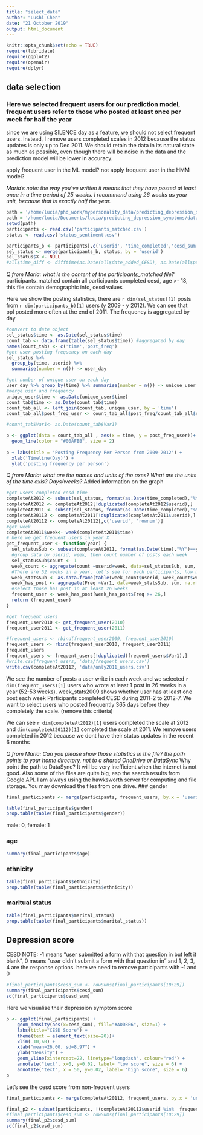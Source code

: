 ```yaml
---
title: "select_data"
author: "Lushi Chen"
date: "21 October 2019"
output: html_document
---
```


```r
knitr::opts_chunk$set(echo = TRUE)
require(lubridate)
require(ggplot2)
require(openair)
require(dplyr)
```

## data selection
### Here we selected frequent users for our prediction model, frequent users refer to those who posted at least once per week for half the year


since we are using SILENCE day as a feature, we should not select frequent users. Instead, I remove users completed scales in 2012 because the status updates is only up to Dec 2011. We should retain the data in its natural state as much as possible, even though there will be noise in the data and the prediction model will be lower in accuracy. 

apply frequent user in the ML model? 
not apply frequent user in the HMM model?

*Maria's note: the way you've written it means that they have posted at least once in a time period of 25 weeks. I recommend using 26 weeks as your unit, because that is exactly half the year.*

```r
path = '/home/lucia/phd_work/mypersonality_data/predicting_depression_symptoms/data/'
path = '/home/lucia/Documents/lucia/predicting_depression_symptoms/data/' #hawksworth server 
setwd(path)
participants <- read.csv('participants_matched.csv')
status <- read.csv('status_sentiment.csv')
```


```r
participants_b <- participants[,c('userid', 'time_completed','cesd_sum')]
sel_status <- merge(participants_b, status, by = 'userid')
sel_status$X <- NULL
#all$time_diff <- difftime(as.Date(all$date_added_CESD), as.Date(all$post_time) , units = c("days"))
```

*Q from Maria: what is the content of the participants\_matched file?*
participants_matched contain all participants completed cesd, age >- 18, this file contain demographic info, cesd values

Here we show the posting statistics, there are `r dim(sel_status)[1]` posts from  `r dim(participants_b)[1]` users (y 2009 - y 2012). We can see that ppl posted more often at the end of 2011. The frequency is aggregated by day

```r
#convert to date object
sel_status$time <- as.Date(sel_status$time) 
count_tab <- data.frame(table(sel_status$time)) #aggregated by day
names(count_tab) <- c('time','post_freq')
#get user posting frequency on each day
sel_status %>% 
  group_by(time, userid) %>%
  summarise(number = n()) -> user_day

#get number of unique user on each day
user_day %>% group_by(time) %>% summarise(number = n()) -> unique_user
#merge user and frequency
unique_user$time <- as.Date(unique_user$time)
count_tab$time <- as.Date(count_tab$time)
count_tab_all <- left_join(count_tab, unique_user, by = 'time')
count_tab_all$post_freq_user <- count_tab_all$post_freq/count_tab_all$number  

#count_tab$Var1<- as.Date(count_tab$Var1)

p <- ggplot(data = count_tab_all , aes(x = time, y = post_freq_user))+
  geom_line(color = "#00AFBB", size = 2)
  
p + labs(title = 'Posting Frequency Per Person from 2009-2012') +
  xlab('Timeline(Day)') +
  ylab('posting frequency per person')
```

*Q from Maria: what are the names and units of the axes? What are the units of the time axis? Days/weeks?*
Added information on the graph

```r
#get users completed cesd time 
completeAt2012 <- subset(sel_status, format(as.Date(time_completed),"%Y")==2012)
completeAt2012 <- completeAt2012[!duplicated(completeAt2012$userid),]
completeAt2011 <- subset(sel_status, format(as.Date(time_completed),"%Y")==2011)
completeAt20112 <- completeAt2011[!duplicated(completeAt2011$userid),]
completeAt20112 <- completeAt20112[,c('userid', 'rownum')]
#get week
completeAt2011$week<- week(completeAt2011$time)
# here we get frequent users in year X
get_frequent_user <- function(year) {
  sel_statusSub <- subset(completeAt2011, format(as.Date(time),"%Y")==year)
  #group data by userid, week, then count number of posts each week
  sel_statusSub$count <- 1
  week_count <- aggregate(count ~userid+week, data=sel_statusSub, sum, na.rm=TRUE)
  #There are 52 weeks in a year, let's see for each participants, how many weeks do they have at least one post
  week_statsSub <- as.data.frame(table(week_count$userid, week_count$week))
  week_has_post <- aggregate(Freq ~Var1, data=week_statsSub, sum, na.rm=TRUE)
  #select those has post in at least 26 weeks
  frequent_user <- week_has_post[week_has_post$Freq >= 26,]
  return (frequent_user)
}

#get frequent users 
frequent_user2010 <- get_frequent_user(2010)
frequent_user2011 <- get_frequent_user(2011)

#frequent_users <- rbind(frequent_user2009, frequent_user2010)
frequent_users <- rbind(frequent_user2010, frequent_user2011)
frequent_users 
frequent_users <- frequent_users[!duplicated(frequent_users$Var1),]
#write.csv(frequent_users, 'data/frequent_users.csv')
write.csv(completeAt20112, 'data/only2011_users.csv')
```

We see the number of posts a user write in each week and we selected `r dim(frequent_users)[1]` users who wrote at least 1 post in 26 weeks in a year (52-53 weeks). week_stats2009 shows whether user has at least one post each week Participants completed CESD during 2011-2 to 2012-7. We want to select users who posted frequently 365 days before they completely the scale.  (remove this criteria)

We can see `r dim(completeAt2012)[1]` users completed the scale at 2012 and `dim(completeAt20112)[1]` completed the scale at 2011. We remove users completed in 2012 because we dont have their status updates in the recent 6 months

*Q from Maria: Can you please show those statistics in the file? the path points to your home directory, not to a shared OneDrive or DataSync*
Why point the path to DataSync? It will be very inefficient when the internet is not good. Also some of the files are quite big, esp the search results from Google API. I am always using the hawksworth server for computing and file storage. You may download the files from one drive.
### gender
```r
final_participants <- merge(participants, frequent_users, by.x = 'userid', by.y = 'Var1')

table(final_participants$gender)
prop.table(table(final_participants$gender))
```
male: 0, female: 1

### age
```r
summary(final_participants$age)
```

### ethnicity
```r
table(final_participants$ethnicity)
prop.table(table(final_participants$ethnicity))
```

### maritual status
```r
table(final_participants$marital_status)
prop.table(table(final_participants$marital_status))
```

## Depression score
CESD NOTE: -1 means “user submitted a form with that question in but left it blank”, 0 means “user didn't submit a form with that question in” and 1, 2, 3, 4 are the response options.
here we need to remove participants with -1 and 0    

```r
#final_participants$cesd_sum <- rowSums(final_participants[10:29])
summary(final_participants$cesd_sum)
sd(final_participants$cesd_sum)
```
Here we visualise their depression symptom score

```r
p <- ggplot(final_participants) +
    geom_density(aes(x=cesd_sum), fill="#ADD8E6", size=1) +
    labs(title="CESD Score") +
    theme(text = element_text(size=20))+
    xlim(-10,60) +
    xlab("mean=26.00, sd=8.97") +
    ylab("Density") +
    geom_vline(xintercept=22, linetype="longdash", colour="red") +
    annotate("text", x=0, y=0.02, label= "low score", size = 6) +
    annotate("text", x = 50, y=0.02, label= "high score", size = 6) 
p
```

Let's see the cesd score from non-frequent users


```r
final_participants <- merge(completeAt20112, frequent_users, by.x = 'userid', by.y = 'Var1')

final_p2 <- subset(participants, !(completeAt20112$userid %in%  frequent_users$Var1 ))
#final_participants$cesd_sum <- rowSums(final_participants[10:29])
summary(final_p2$cesd_sum)
sd(final_p2$cesd_sum)
```






